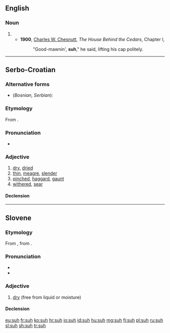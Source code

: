 ==English==

===Noun===
{{head|en|noun}}

# {{eye dialect of|sir|lang=en}}
#* '''1900''', [[w:Charles W. Chesnutt|Charles W. Chesnutt]], ''The House Behind the Cedars'', Chapter I,
#*: "Good-mawnin', '''suh'''," he said, lifting his cap politely.

----

==Serbo-Croatian==

===Alternative forms===
* (''Bosnian, Serbian''): {{l|sh|sȗv}}

===Etymology===
From {{inh|sh|sla-pro|*suxъ}}.

===Pronunciation===
* {{IPA|/sûːx/|lang=sh}}

===Adjective===
{{sh-adjective|head=sȗh|def=suhi|def_a=sȗhī|comp=suši|comp_a=sȕšī}} {{lb|sh|Croatia}}

# [[dry]], [[dried]]
# [[thin]], [[meagre]], [[slender]] {{qualifier|of a man}}
# [[pinched]], [[haggard]], [[gaunt]] {{qualifier|of a face}}
# [[withered]], [[sear]]

====Declension====
{{sh-adj-full|suh|o|suš|e}}

----

==Slovene==

===Etymology===
From {{inh|sl|sla-pro|*suxъ}}, from {{etyl|ine-bsl-pro|sl}} {{m|ine-bsl-pro|*saušas}}.

===Pronunciation===
* {{IPA|lang=sl|/ˈsúːx/}}
* {{sl-tonal|sȗh}}

===Adjective===
{{sl-adj|súh|bolj}}

# [[dry]] (free from liquid or moisture)

====Declension====
{{sl-decl-adj|súh}}
{{rfinfl|sl|adjective}}<!-- also súh, súha, suhó -->

[[eu:suh]]
[[fr:suh]]
[[ko:suh]]
[[hr:suh]]
[[io:suh]]
[[id:suh]]
[[hu:suh]]
[[mg:suh]]
[[fj:suh]]
[[pl:suh]]
[[ru:suh]]
[[sl:suh]]
[[sh:suh]]
[[tr:suh]]